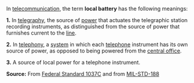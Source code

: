 In [[telecommunication]], the term '''local battery''' has the following meanings: 

<b>1.</b>  In [[telegraphy]], the source of [[power]] that actuates the telegraphic station recording instruments, as distinguished from the source of power that furnishes current to the [[line]].  

<b>2.</b>  In [[telephony]], a [[system]] in which each [[telephone]] instrument has its own source of power, as opposed to being powered from the [[central office]].  

<b>3.</b>  A source of local power for a telephone instrument.

'''Source:''' From [[Federal Standard 1037C]] and from [[MIL-STD-188]]